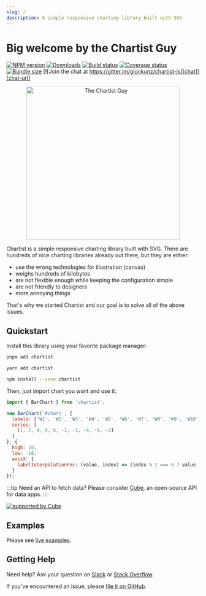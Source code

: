 ```yaml
---
slug: /
description: A simple responsive charting library built with SVG
---
```



# Big welcome by the Chartist Guy

[![NPM version][npm]][npm-url]
[![Downloads][downloads]][downloads-url]
[![Build status][build]][build-url]
[![Coverage status][coverage]][coverage-url]
[![Bundle size][size]][size-url]
[![Join the chat at https://gitter.im/gionkunz/chartist-js][chat]][chat-url]

[npm]: https://img.shields.io/npm/v/chartist.svg
[npm-url]: https://www.npmjs.com/package/chartist

[downloads]: https://img.shields.io/npm/dm/chartist.svg
[downloads-url]: https://www.npmjs.com/package/chartist

[build]: https://img.shields.io/github/workflow/status/chartist-js/chartist/CI.svg
[build-url]: https://github.com/chartist-js/chartist/actions

[coverage]: https://img.shields.io/codecov/c/github/chartist-js/chartist.svg
[coverage-url]: https://app.codecov.io/gh/chartist-js/chartist

[size]: https://img.shields.io/bundlephobia/minzip/chartist
[size-url]: https://bundlephobia.com/package/chartist

[chat]: https://badges.gitter.im/gionkunz/chartist-js.svg
[chat-url]: https://gitter.im/gionkunz/chartist-js?utm_source=badge&utm_medium=badge&utm_campaign=pr-badge&utm_content=badge

<p align="center">
  <img width="400" alt="The Chartist Guy" src={logoUrl}/>
</p>

Chartist is a simple responsive charting library built with SVG. There are hundreds of nice charting libraries already
out there, but they are either:

- use the wrong technologies for illustration (canvas)
- weighs hundreds of kilobytes
- are not flexible enough while keeping the configuration simple
- are not friendly to designers
- more annoying things

That's why we started Chartist and our goal is to solve all of the above issues.

## Quickstart

Install this library using your favorite package manager:

<Tabs>
  <TabItem value="pnpm" default>

  ```bash
  pnpm add chartist
  ```

  </TabItem>
  <TabItem value="yarn">

  ```bash
  yarn add chartist
  ```

  </TabItem>
  <TabItem value="npm">

  ```bash
  npm install --save chartist
  ```

  </TabItem>
</Tabs>

Then, just import chart you want and use it:

```js
import { BarChart } from 'chartist';

new BarChart('#chart', {
  labels: ['W1', 'W2', 'W3', 'W4', 'W5', 'W6', 'W7', 'W8', 'W9', 'W10'],
  series: [
    [1, 2, 4, 8, 6, -2, -1, -4, -6, -2]
  ]
}, {
  high: 10,
  low: -10,
  axisX: {
    labelInterpolationFnc: (value, index) => (index % 2 === 0 ? value : null)
  }
});
```

:::tip Need an API to fetch data?
Please consider [Cube](https://cube.dev/?ref=eco-chartist), an open-source API for data apps.
:::

[![supported by Cube](https://user-images.githubusercontent.com/986756/154330861-d79ab8ec-aacb-4af8-9e17-1b28f1eccb01.svg)](https://cube.dev/?ref=eco-chartist)

## Examples

Please see [live examples](/examples).

## Getting Help

Need help? Ask your question on [Slack](https://slack.cube.dev/?ref=eco-chartist) or [Stack Overflow](https://stackoverflow.com/questions/tagged/chartist.js).

If you've encountered an issue, please [file it on GitHub](https://github.com/chartist-js/chartist/issues).
